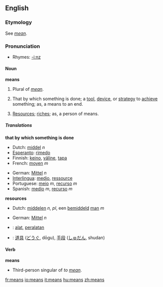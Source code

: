 ==English==

{{rank|hundred|believe|white|282|means|thus|order|near}}

===Etymology===
See ''[[mean#Etymology 3|mean]]''.

===Pronunciation===
*Rhymes: [[Rhymes:English:-iːnz|-iːnz]]

====Noun====
'''means'''
#Plural of ''[[mean]]''.
#{{plurale tantum}} That by which something is done; a [[tool]], [[device]], or [[strategy]] to [[achieve]] something; as, a means to an end.
#{{plurale tantum}} [[resources|Resources]]; [[riches]]; as, a person of means.

=====Translations=====
'''that by which something is done'''
{{top}}
*Dutch: [[middel]] ''n''
*[[Esperanto]]: [[rimedo]]
*Finnish: [[keino]], [[väline]], [[tapa]]
*French: [[moyen]] ''m''
{{mid}}
*German: [[Mittel]] ''n''
*[[Interlingua]]: [[medio]], [[ressource]]
*Portuguese: [[meio]] ''m'', [[recurso]] ''m''
*Spanish: [[medio]] ''m'', [[recurso]] ''m''
{{bottom}}

'''resources'''
{{top}}
*Dutch: [[middelen]] ''n, pl'', een [[bemiddeld]] [[man]] ''m''
{{mid}}
*German: [[Mittel]] ''n''
{{bottom}}

{{checktrans}}
*{{ttbc|Indonesian}}: [[alat]], [[alat|peralatan]]
*{{ttbc|Japanese}}: [[道具]] ([[どうぐ]], dōgu), [[手段]] ([[しゅだん]], shudan)

====Verb====
'''means'''
*Third-person singular of ''to [[mean]]''.

[[fr:means]]
[[io:means]]
[[it:means]]
[[hu:means]]
[[zh:means]]